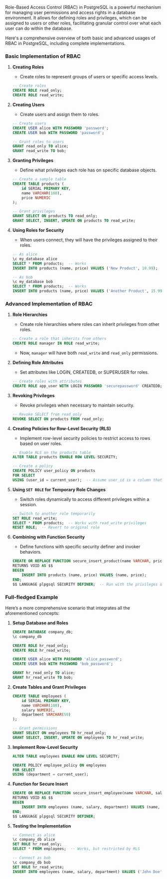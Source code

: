 Role-Based Access Control (RBAC) in PostgreSQL is a powerful mechanism for managing user permissions and access rights in a database environment. It allows for defining roles and privileges, which can be assigned to users or other roles, facilitating granular control over what each user can do within the database.

Here's a comprehensive overview of both basic and advanced usages of RBAC in PostgreSQL, including complete implementations.

### Basic Implementation of RBAC

1. **Creating Roles**

   - Create roles to represent groups of users or specific access levels.

   ```sql
   -- Create roles
   CREATE ROLE read_only;
   CREATE ROLE read_write;
   ```

2. **Creating Users**

   - Create users and assign them to roles.

   ```sql
   -- Create users
   CREATE USER alice WITH PASSWORD 'password';
   CREATE USER bob WITH PASSWORD 'password';

   -- Grant roles to users
   GRANT read_only TO alice;
   GRANT read_write TO bob;
   ```

3. **Granting Privileges**

   - Define what privileges each role has on specific database objects.

   ```sql
   -- Create a sample table
   CREATE TABLE products (
       id SERIAL PRIMARY KEY,
       name VARCHAR(100),
       price NUMERIC
   );

   -- Grant privileges
   GRANT SELECT ON products TO read_only;
   GRANT SELECT, INSERT, UPDATE ON products TO read_write;
   ```

4. **Using Roles for Security**

   - When users connect, they will have the privileges assigned to their roles.

   ```sql
   -- As alice
   \c my_database alice
   SELECT * FROM products;  -- Works
   INSERT INTO products (name, price) VALUES ('New Product', 10.99);  -- Fails

   -- As bob
   \c my_database bob
   SELECT * FROM products;  -- Works
   INSERT INTO products (name, price) VALUES ('Another Product', 15.99);  -- Works
   ```

### Advanced Implementation of RBAC

1. **Role Hierarchies**

   - Create role hierarchies where roles can inherit privileges from other roles.

   ```sql
   -- Create a role that inherits from others
   CREATE ROLE manager IN ROLE read_write;
   ```

   - Now, `manager` will have both `read_write` and `read_only` permissions.

2. **Defining Role Attributes**

   - Set attributes like LOGIN, CREATEDB, or SUPERUSER for roles.

   ```sql
   -- Create roles with attributes
   CREATE ROLE app_user WITH LOGIN PASSWORD 'securepassword' CREATEDB;
   ```

3. **Revoking Privileges**

   - Revoke privileges when necessary to maintain security.

   ```sql
   -- Revoke SELECT from read_only
   REVOKE SELECT ON products FROM read_only;
   ```

4. **Creating Policies for Row-Level Security (RLS)**

   - Implement row-level security policies to restrict access to rows based on user roles.

   ```sql
   -- Enable RLS on the products table
   ALTER TABLE products ENABLE ROW LEVEL SECURITY;

   -- Create a policy
   CREATE POLICY user_policy ON products
   FOR SELECT
   USING (user_id = current_user);  -- Assume user_id is a column that relates to the user
   ```

5. **Using `SET ROLE` for Temporary Role Changes**

   - Switch roles dynamically to access different privileges within a session.

   ```sql
   -- Switch to another role temporarily
   SET ROLE read_write;
   SELECT * FROM products;  -- Works with read_write privileges
   RESET ROLE;  -- Revert to original role
   ```

6. **Combining with Function Security**

   - Define functions with specific security definer and invoker behaviors.

   ```sql
   CREATE OR REPLACE FUNCTION secure_insert_product(name VARCHAR, price NUMERIC)
   RETURNS VOID AS $$
   BEGIN
       INSERT INTO products (name, price) VALUES (name, price);
   END;
   $$ LANGUAGE plpgsql SECURITY DEFINER;  -- Run with the privileges of the function owner
   ```

### Full-fledged Example

Here’s a more comprehensive scenario that integrates all the aforementioned concepts:

1. **Setup Database and Roles**

   ```sql
   CREATE DATABASE company_db;
   \c company_db

   CREATE ROLE hr_read_only;
   CREATE ROLE hr_read_write;

   CREATE USER alice WITH PASSWORD 'alice_password';
   CREATE USER bob WITH PASSWORD 'bob_password';

   GRANT hr_read_only TO alice;
   GRANT hr_read_write TO bob;
   ```

2. **Create Tables and Grant Privileges**

   ```sql
   CREATE TABLE employees (
       id SERIAL PRIMARY KEY,
       name VARCHAR(100),
       salary NUMERIC,
       department VARCHAR(50)
   );

   -- Grant permissions
   GRANT SELECT ON employees TO hr_read_only;
   GRANT SELECT, INSERT, UPDATE ON employees TO hr_read_write;
   ```

3. **Implement Row-Level Security**

   ```sql
   ALTER TABLE employees ENABLE ROW LEVEL SECURITY;

   CREATE POLICY employee_policy ON employees
   FOR SELECT
   USING (department = current_user);
   ```

4. **Function for Secure Insert**

   ```sql
   CREATE OR REPLACE FUNCTION secure_insert_employee(name VARCHAR, salary NUMERIC, department VARCHAR)
   RETURNS VOID AS $$
   BEGIN
       INSERT INTO employees (name, salary, department) VALUES (name, salary, department);
   END;
   $$ LANGUAGE plpgsql SECURITY DEFINER;
   ```

5. **Testing the Implementation**

   ```sql
   -- Connect as alice
   \c company_db alice
   SET ROLE hr_read_only;
   SELECT * FROM employees;  -- Works, but restricted by RLS

   -- Connect as bob
   \c company_db bob
   SET ROLE hr_read_write;
   INSERT INTO employees (name, salary, department) VALUES ('John Doe', 60000, 'IT');  -- Works
   ```
